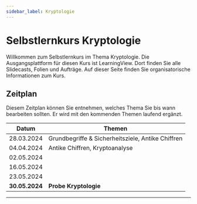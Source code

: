 ```yaml
---
sidebar_label: Kryptologie
---
```


# Selbstlernkurs Kryptologie
Willkommen zum Selbstlernkurs im Thema Kryptologie. Die Ausgangsplattform für diesen Kurs ist LearningView. Dort finden Sie alle Slidecasts, Folien und Aufträge. Auf dieser Seite finden Sie organisatorische Informationen zum Kurs.

## Zeitplan
Diesem Zeitplan können Sie entnehmen, welches Thema Sie bis wann bearbeiten sollten. Er wird mit den kommenden Themen laufend ergänzt.

| Datum          | Themen                                            |
|----------------|---------------------------------------------------|
| 28.03.2024     | Grundbegriffe & Sicherheitsziele, Antike Chiffren |
| 04.04.2024     | Antike Chiffren, Kryptoanalyse                    |
| 02.05.2024     |                                                   |
| 16.05.2024     |                                                   |
| 23.05.2024     |                                                   |
| **30.05.2024** | **Probe Kryptologie**                             |

---

